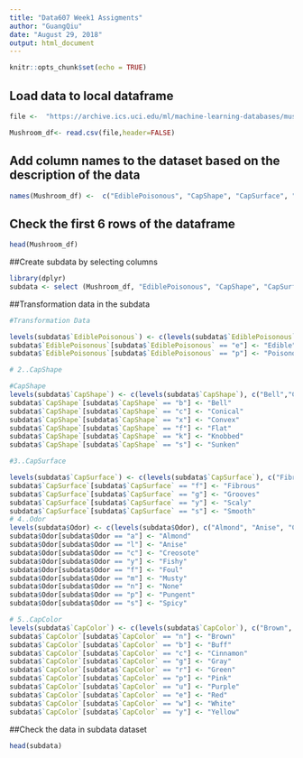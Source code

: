 ```yaml
---
title: "Data607 Week1 Assigments"
author: "GuangQiu"
date: "August 29, 2018"
output: html_document
---
```


```r
knitr::opts_chunk$set(echo = TRUE)
```

## Load data to local dataframe


```r
file <-  "https://archive.ics.uci.edu/ml/machine-learning-databases/mushroom/agaricus-lepiota.data"

Mushroom_df<- read.csv(file,header=FALSE)
```

## Add column names to the dataset based on the description of the data
 

```r
names(Mushroom_df) <-  c("EdiblePoisonous", "CapShape", "CapSurface", "CapColor",  "Bruises?", "Odor",  "gill-attachment",  "gill-spacing","gill-size","gill-color",  "stalk-shape","stalk-root","stalk-surface-above-ring",  "stalk-surface-below-ring",  "stalk-color-above-ring","stalk-color-below-ring", "veil-type",  "veil-color", "ring-number","ring-type", "spore-print-color","population", "habitat")
```

## Check the first 6 rows of the dataframe
```r
head(Mushroom_df)
```
##Create subdata by selecting columns

```r
library(dplyr)
subdata <- select (Mushroom_df, "EdiblePoisonous", "CapShape", "CapSurface", "CapColor", "Odor")
```
##Transformation data in the subdata
```r
#Transformation Data

levels(subdata$`EdiblePoisonous`) <- c(levels(subdata$`EdiblePoisonous`), c("Edible","Poisonous"))
subdata$`EdiblePoisonous`[subdata$`EdiblePoisonous` == "e"] <- "Edible"
subdata$`EdiblePoisonous`[subdata$`EdiblePoisonous` == "p"] <- "Poisonous"

# 2..CapShape

#CapShape
levels(subdata$`CapShape`) <- c(levels(subdata$`CapShape`), c("Bell","Conical","Convex","Flat","Knobbed","Sunken"))
subdata$`CapShape`[subdata$`CapShape` == "b"] <- "Bell"
subdata$`CapShape`[subdata$`CapShape` == "c"] <- "Conical"
subdata$`CapShape`[subdata$`CapShape` == "x"] <- "Convex"
subdata$`CapShape`[subdata$`CapShape` == "f"] <- "Flat"
subdata$`CapShape`[subdata$`CapShape` == "k"] <- "Knobbed"
subdata$`CapShape`[subdata$`CapShape` == "s"] <- "Sunken"

#3..CapSurface

levels(subdata$`CapSurface`) <- c(levels(subdata$`CapSurface`), c("Fibrous", "Grooves", "Scaly", "Smooth"))
subdata$`CapSurface`[subdata$`CapSurface` == "f"] <- "Fibrous"
subdata$`CapSurface`[subdata$`CapSurface` == "g"] <- "Grooves"
subdata$`CapSurface`[subdata$`CapSurface` == "y"] <- "Scaly"
subdata$`CapSurface`[subdata$`CapSurface` == "s"] <- "Smooth"
# 4..Odor
levels(subdata$Odor) <- c(levels(subdata$Odor), c("Almond", "Anise", "Creosote", "Fishy", "Foul", "Musty", "None", "Pungent", "Spicy"))
subdata$Odor[subdata$Odor == "a"] <- "Almond"
subdata$Odor[subdata$Odor == "l"] <- "Anise"
subdata$Odor[subdata$Odor == "c"] <- "Creosote"
subdata$Odor[subdata$Odor == "y"] <- "Fishy"
subdata$Odor[subdata$Odor == "f"] <- "Foul"
subdata$Odor[subdata$Odor == "m"] <- "Musty"
subdata$Odor[subdata$Odor == "n"] <- "None"
subdata$Odor[subdata$Odor == "p"] <- "Pungent"
subdata$Odor[subdata$Odor == "s"] <- "Spicy"

# 5..CapColor
levels(subdata$`CapColor`) <- c(levels(subdata$`CapColor`), c("Brown", "Buff", "Cinnamon", "Gray", "Green", "Pink", "Purple", "Red", "White", "Yellow"))
subdata$`CapColor`[subdata$`CapColor` == "n"] <- "Brown"
subdata$`CapColor`[subdata$`CapColor` == "b"] <- "Buff"
subdata$`CapColor`[subdata$`CapColor` == "c"] <- "Cinnamon"
subdata$`CapColor`[subdata$`CapColor` == "g"] <- "Gray"
subdata$`CapColor`[subdata$`CapColor` == "r"] <- "Green"
subdata$`CapColor`[subdata$`CapColor` == "p"] <- "Pink"
subdata$`CapColor`[subdata$`CapColor` == "u"] <- "Purple"
subdata$`CapColor`[subdata$`CapColor` == "e"] <- "Red"
subdata$`CapColor`[subdata$`CapColor` == "w"] <- "White"
subdata$`CapColor`[subdata$`CapColor` == "y"] <- "Yellow"
```
##Check the data in subdata dataset


```r
head(subdata)
```


